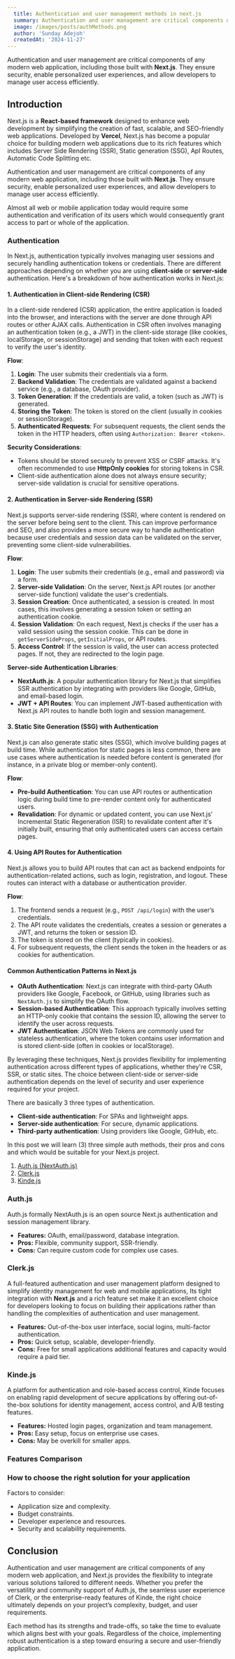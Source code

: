 ```yaml
---
  title: Authentication and user management methods in next.js
  summary: Authentication and user management are critical components of any modern web application. This post explains three (3) authentication methods in Next.js.
  image: /images/posts/authMethods.png
  author: 'Sunday Adejoh'
  createdAt: '2024-11-27'
---
```


Authentication and user management are critical components of any modern web
application, including those built with **Next.js**. They ensure security,
enable personalized user experiences, and allow developers to manage user access
efficiently.

## **Introduction**

Next.js is a **React-based framework** designed to enhance web development by
simplifying the creation of fast, scalable, and SEO-friendly web applications.
Developed by **Vercel**, Next.js has become a popular choice for building modern
web applications due to its rich features which includes Server Side Rendering
(SSR), Static generation (SSG), ApI Routes, Automatic Code Splitting etc.

Authentication and user management are critical components of any modern web
application, including those built with **Next.js**. They ensure security,
enable personalized user experiences, and allow developers to manage user access
efficiently.

Almost all web or mobile application today would require some authentication and
verification of its users which would consequently grant access to part or whole
of the application.

### **Authentication**

In Next.js, authentication typically involves managing user sessions and
securely handling authentication tokens or credentials. There are different
approaches depending on whether you are using **client-side** or **server-side**
authentication. Here's a breakdown of how authentication works in Next.js:

#### **1\. Authentication in Client-side Rendering (CSR)**

In a client-side rendered (CSR) application, the entire application is loaded
into the browser, and interactions with the server are done through API routes
or other AJAX calls. Authentication in CSR often involves managing an
authentication token (e.g., a JWT) in the client-side storage (like cookies,
localStorage, or sessionStorage) and sending that token with each request to
verify the user's identity.

**Flow**:

1. **Login**: The user submits their credentials via a form.
2. **Backend Validation**: The credentials are validated against a backend
   service (e.g., a database, OAuth provider).
3. **Token Generation**: If the credentials are valid, a token (such as JWT) is
   generated.
4. **Storing the Token**: The token is stored on the client (usually in cookies
   or sessionStorage).
5. **Authenticated Requests**: For subsequent requests, the client sends the
   token in the HTTP headers, often using `Authorization: Bearer <token>`.

**Security Considerations**:

- Tokens should be stored securely to prevent XSS or CSRF attacks. It's often
  recommended to use **HttpOnly cookies** for storing tokens in CSR.
- Client-side authentication alone does not always ensure security; server-side
  validation is crucial for sensitive operations.

#### **2\. Authentication in Server-side Rendering (SSR)**

Next.js supports server-side rendering (SSR), where content is rendered on the
server before being sent to the client. This can improve performance and SEO,
and also provides a more secure way to handle authentication because user
credentials and session data can be validated on the server, preventing some
client-side vulnerabilities.

**Flow**:

1. **Login**: The user submits their credentials (e.g., email and password) via
   a form.
2. **Server-side Validation**: On the server, Next.js API routes (or another
   server-side function) validate the user's credentials.
3. **Session Creation**: Once authenticated, a session is created. In most
   cases, this involves generating a session token or setting an authentication
   cookie.
4. **Session Validation**: On each request, Next.js checks if the user has a
   valid session using the session cookie. This can be done in
   `getServerSideProps`, `getInitialProps`, or API routes.
5. **Access Control**: If the session is valid, the user can access protected
   pages. If not, they are redirected to the login page.

**Server-side Authentication Libraries**:

- **NextAuth.js**: A popular authentication library for Next.js that simplifies
  SSR authentication by integrating with providers like Google, GitHub, and
  email-based login.
- **JWT + API Routes**: You can implement JWT-based authentication with Next.js
  API routes to handle both login and session management.

#### **3\. Static Site Generation (SSG) with Authentication**

Next.js can also generate static sites (SSG), which involve building pages at
build time. While authentication for static pages is less common, there are use
cases where authentication is needed before content is generated (for instance,
in a private blog or member-only content).

**Flow**:

- **Pre-build Authentication**: You can use API routes or authentication logic
  during build time to pre-render content only for authenticated users.
- **Revalidation**: For dynamic or updated content, you can use Next.js’
  Incremental Static Regeneration (ISR) to revalidate content after it's
  initially built, ensuring that only authenticated users can access certain
  pages.

#### **4\. Using API Routes for Authentication**

Next.js allows you to build API routes that can act as backend endpoints for
authentication-related actions, such as login, registration, and logout. These
routes can interact with a database or authentication provider.

**Flow**:

1. The frontend sends a request (e.g., `POST /api/login`) with the user’s
   credentials.
2. The API route validates the credentials, creates a session or generates a
   JWT, and returns the token or session ID.
3. The token is stored on the client (typically in cookies).
4. For subsequent requests, the client sends the token in the headers or as
   cookies for authentication.

#### **Common Authentication Patterns in Next.js**

- **OAuth Authentication**: Next.js can integrate with third-party OAuth
  providers like Google, Facebook, or GitHub, using libraries such as
  `NextAuth.js` to simplify the OAuth flow.
- **Session-based Authentication**: This approach typically involves setting an
  HTTP-only cookie that contains the session ID, allowing the server to identify
  the user across requests.
- **JWT Authentication**: JSON Web Tokens are commonly used for stateless
  authentication, where the token contains user information and is stored
  client-side (often in cookies or localStorage).

By leveraging these techniques, Next.js provides flexibility for implementing
authentication across different types of applications, whether they're CSR, SSR,
or static sites. The choice between client-side or server-side authentication
depends on the level of security and user experience required for your project.

There are basically 3 three types of authentication.

- **Client-side authentication**: For SPAs and lightweight apps.
- **Server-side authentication**: For secure, dynamic applications.
- **Third-party authentication**: Using providers like Google, GitHub, etc.

In this post we will learn (3) three simple auth methods, their pros and cons
and which would be suitable for your Next.js project.

1. [Auth.js (NextAuth.js)](https://authjs.dev/)
2. [Clerk.js](https://clerk.com/)
3. [Kinde.js](https://kinde.com/)

### **Auth.js**

Auth.js formally NextAuth.js is an open source Next.js authentication and
session management library.

- **Features:** OAuth, email/password, database integration.
- **Pros:** Flexible, community support, SSR-friendly.
- **Cons:** Can require custom code for complex use cases.

### **Clerk.js**

A full-featured authentication and user management platform designed to simplify
identity management for web and mobile applications, Its tight integration with
**Next.js** and a rich feature set make it an excellent choice for developers
looking to focus on building their applications rather than handling the
complexities of authentication and user management.

- **Features:** Out-of-the-box user interface, social logins, multi-factor
  authentication.
- **Pros:** Quick setup, scalable, developer-friendly.
- **Cons:** Free for small applications additional features and capacity would
  require a paid tier.

### **Kinde.js**

A platform for authentication and role-based access control, Kinde focuses on
enabling rapid development of secure applications by offering out-of-the-box
solutions for identity management, access control, and A/B testing features.

- **Features:** Hosted login pages, organization and team management.
- **Pros:** Easy setup, focus on enterprise use cases.
- **Cons:** May be overkill for smaller apps.

### **Features Comparison**

<AuthComparisonTable />

### **How to choose the right solution for your application**

Factors to consider:

- Application size and complexity.
- Budget constraints.
- Developer experience and resources.
- Security and scalability requirements.

## **Conclusion**

Authentication and user management are critical components of any modern web
application, and Next.js provides the flexibility to integrate various solutions
tailored to different needs. Whether you prefer the versatility and community
support of Auth.js, the seamless user experience of Clerk, or the
enterprise-ready features of Kinde, the right choice ultimately depends on your
project’s complexity, budget, and user requirements.

Each method has its strengths and trade-offs, so take the time to evaluate which
aligns best with your goals. Regardless of the choice, implementing robust
authentication is a step toward ensuring a secure and user-friendly application.
